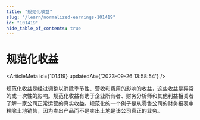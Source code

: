```yaml
---
title: "规范化收益"
slug: "/learn/normalized-earnings-101419"
id: "101419"
hide_table_of_contents: true
---
```



# 规范化收益

<ArticleMeta id={101419} updatedAt={'2023-09-26 13:58:54'} />
<div className='border-solid border-b border-t-0 my-4 border-[var(--ifm-color-gray-300)]' />

规范化收益是经过调整以消除季节性、营收和费用的影响的收益，这些收益是异常的或一次性的影响。规范化收益有助于企业所有者、财务分析师和其他利益相关者了解一家公司正常运营的真实收益。规范化的一个例子是从零售公司的财务报表中移除土地销售，因为卖出产品而不是卖出土地是该公司真正的业务。
